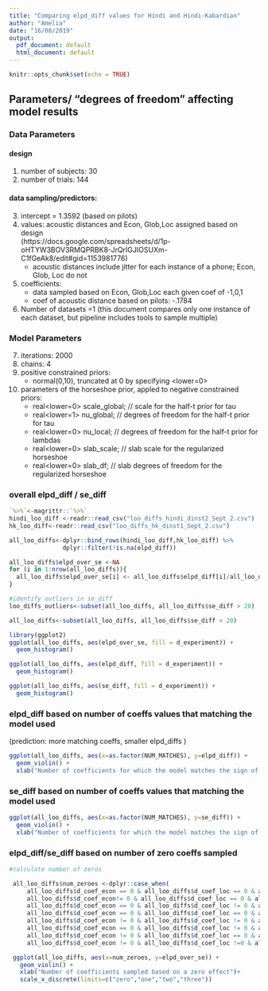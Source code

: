 ```yaml
---
title: "Comparing elpd_diff values for Hindi and Hindi-Kabardian"
author: "Amelia"
date: "16/08/2019"
output:
  pdf_document: default
  html_document: default
---
```


```r
knitr::opts_chunk$set(echo = TRUE)
```

## Parameters/ "degrees of freedom" affecting model results 
### Data Parameters
#### design
1. number of subjects: 30  
2. number of trials: 144 

#### data sampling/predictors: 
3. intercept = 1.3592 (based on pilots)
4. values: acoustic distances and Econ, Glob,Loc assigned based on design  
(https://docs.google.com/spreadsheets/d/1p-oHTYW3BOV3RMQPRBK8-JrQrIGJIOSUXm-C1fGeAk8/edit#gid=1153981776) 
    + acoustic distances include jitter for each instance of a phone; Econ, Glob, Loc do not
5. coefficients:  
    + data sampled based on Econ, Glob,Loc each given coef of -1,0,1
    + coef of acoustic distance based on pilots: -.1784

6. Number of datasets =1 (this document compares only one instance of each dataset,
but pipeline includes tools to sample multiple)

### Model Parameters
7. iterations: 2000
8. chains: 4
9. positive constrained priors:
    + normal(0,10), truncated at 0 by specifying <lower=0>
10. parameters of the horseshoe prior, appled to negative constrained priors:  
    + real<lower=0> scale_global;   // scale for the half-t prior for tau
    + real<lower=1> nu_global;      // degrees of freedom for the half-t prior for tau
    + real<lower=0> nu_local;        // degrees of freedom for the half-t prior for lambdas
    + real<lower=0> slab_scale;      // slab scale for the regularized horseshoe
    + real<lower=0> slab_df;        // slab degrees of freedom for the regularized horseshoe





### overall elpd_diff / se_diff

```r
`%>%`<-magrittr::`%>%`
hindi_loo_diff <-readr::read_csv("loo_diffs_hindi_dinst2_Sept_2.csv")
hk_loo_diff<-readr::read_csv("loo_diffs_hk_dinst1_Sept_2.csv")

all_loo_diffs<-dplyr::bind_rows(hindi_loo_diff,hk_loo_diff) %>%
               dplyr::filter(!is.na(elpd_diff))

all_loo_diffs$elpd_over_se <-NA
for (i in 1:nrow(all_loo_diffs)){
  all_loo_diffs$elpd_over_se[i] <- all_loo_diffs$elpd_diff[i]/all_loo_diffs$se_diff[i]
}

#identify outliers in se_diff
loo_diffs_outliers<-subset(all_loo_diffs, all_loo_diffs$se_diff > 20)

all_loo_diffs<-subset(all_loo_diffs, all_loo_diffs$se_diff < 20)

library(ggplot2)
ggplot(all_loo_diffs, aes(elpd_over_se, fill = d_experiment)) +
  geom_histogram()

ggplot(all_loo_diffs, aes(elpd_diff, fill = d_experiment)) +
  geom_histogram()

ggplot(all_loo_diffs, aes(se_diff, fill = d_experiment)) +
  geom_histogram()


```

### elpd_diff based on number of coeffs values that matching the model used
(prediction: more matching coeffs, smaller elpd_diffs )

```r

ggplot(all_loo_diffs, aes(x=as.factor(NUM_MATCHES), y=elpd_diff)) +
  geom_violin() +
  xlab("Number of coefficients for which the model matches the sign of the coeff as sampled")
```

### se_diff based on number of coeffs values that matching the model used

```r
ggplot(all_loo_diffs, aes(x=as.factor(NUM_MATCHES), y=se_diff)) +
  geom_violin() +
  xlab("Number of coefficients for which the model matches the sign of the coeff as sampled")

```
### elpd_diff/se_diff based on number of zero coeffs sampled

```r
#calculate number of zeros

 all_loo_diffs$num_zeroes <-dplyr::case_when(
     all_loo_diffs$d_coef_econ == 0 & all_loo_diffs$d_coef_loc == 0 & all_loo_diffs$d_coef_glob == 0 ~ "three",
     all_loo_diffs$d_coef_econ!= 0 & all_loo_diffs$d_coef_loc == 0 & all_loo_diffs$d_coef_glob == 0 ~ "two",
     all_loo_diffs$d_coef_econ == 0 & all_loo_diffs$d_coef_loc != 0 & all_loo_diffs$d_coef_glob == 0 ~ "two",
     all_loo_diffs$d_coef_econ == 0 & all_loo_diffs$d_coef_loc == 0 & all_loo_diffs$d_coef_glob != 0 ~ "two",
     all_loo_diffs$d_coef_econ != 0 & all_loo_diffs$d_coef_loc != 0 & all_loo_diffs$d_coef_glob == 0 ~ "one",
     all_loo_diffs$d_coef_econ == 0 & all_loo_diffs$d_coef_loc != 0 & all_loo_diffs$d_coef_glob != 0 ~ "one",
     all_loo_diffs$d_coef_econ != 0 & all_loo_diffs$d_coef_loc == 0 & all_loo_diffs$d_coef_glob != 0 ~ "one",
     all_loo_diffs$d_coef_econ != 0 & all_loo_diffs$d_coef_loc !=0 & all_loo_diffs$d_coef_glob != 0 ~ "zero")

 ggplot(all_loo_diffs, aes(x=num_zeroes, y=elpd_over_se)) + 
   geom_violin() + 
   xlab("Number of coefficients sampled based on a zero effect")+ 
   scale_x_discrete(limits=c("zero","one","two","three")) 
```

